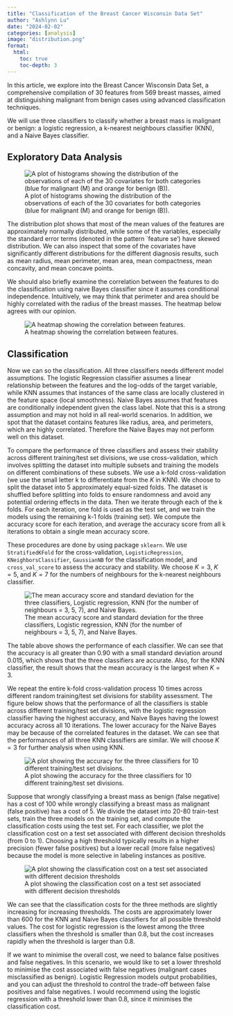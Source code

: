 ```yaml
---
title: "Classification of the Breast Cancer Wisconsin Data Set"
author: "Ashlynn Lu"
date: "2024-02-02"
categories: [analysis]
image: "distribution.png"
format: 
  html:
    toc: true
    toc-depth: 3
---
```


In this article, we explore into the Breast Cancer Wisconsin Data Set, a comprehensive compilation of 30 features from 569 breast masses, aimed at distinguishing malignant from benign cases using advanced classification techniques.

We will use three classifiers to classify whether a breast mass is malignant or benign: a logistic regression, a k-nearest neighbours classifier (KNN), and a Naive Bayes classifier.

## Exploratory Data Analysis

![A plot of histograms showing the distribution of the observations of each of the 30 covariates for both categories (blue for malignant (M) and orange for benign (B)).](distribution.png)

The distribution plot shows that most of the mean values of the features are approximately normally distributed, while some of the variables, especially the standard error terms (denoted in the pattern \`feature se') have skewed distribution. We can also inspect that some of the covariates have significantly different distributions for the different diagnosis results, such as mean radius, mean perimeter, mean area, mean compactness, mean concavity, and mean concave points.

We should also briefly examine the correlation between the features to do the classification using naive Bayes classifier since it assumes conditional independence. Intuitively, we may think that perimeter and area should be highly correlated with the radius of the breast masses. The heatmap below agrees with our opinion.

![A heatmap showing the correlation between features.](heatmap.png)

## Classification

Now we can so the classification. All three classifiers needs different model assumptions. The logistic Regression classifier assumes a linear relationship between the features and the log-odds of the target variable, while KNN assumes that instances of the same class are locally clustered in the feature space (local smoothness). Naive Bayes assumes that features are conditionally independent given the class label. Note that this is a strong assumption and may not hold in all real-world scenarios. In addition, we spot that the dataset contains features like radius, area, and perimeters, which are highly correlated. Therefore the Naive Bayes may not perform well on this dataset.

To compare the performance of three classifiers and assess their stability across different training/test set divisions, we use cross-validation, which involves splitting the dataset into multiple subsets and training the models on different combinations of these subsets. We use a k-fold cross-validation (we use the small letter k to differentiate from the $K$ in KNN). We choose to split the dataset into 5 approximately equal-sized folds. The dataset is shuffled before splitting into folds to ensure randomness and avoid any potential ordering effects in the data. Then we iterate through each of the k folds. For each iteration, one fold is used as the test set, and we train the models using the remaining k-1 folds (training set). We compute the accuracy score for each iteration, and average the accuracy score from all k iterations to obtain a single mean accuracy score.

These procedures are done by using package `sklearn`. We use `StratifiedKFold` for the cross-validation, `LogisticRegression`, `KNeighborsClassifier`, `GaussianNB` for the classification model, and `cross_val_score` to assess the accuracy and stability. We choose $K=3$, $K=5$, and $K=7$ for the numbers of neighbours for the k-nearest neighbours classifier.

![The mean accuracy score and standard deviation for the three classifiers, Logistic regression, KNN (for the number of neighbours = 3, 5, 7), and Naive Bayes.](table.png)

The table above shows the performance of each classifier. We can see that the accuracy is all greater than 0.90 with a small standard deviation around 0.015, which shows that the three classifiers are accurate. Also, for the KNN classifier, the result shows that the mean accuracy is the largest when $K=3$.

We repeat the entire k-fold cross-validation process 10 times across different random training/test set divisions for stability assessment. The figure below shows that the performance of all the classifiers is stable across different training/test set divisions, with the logistic regression classifier having the highest accuracy, and Naive Bayes having the lowest accuracy across all 10 iterations. The lower accuracy for the Naive Bayes may be because of the correlated features in the dataset. We can see that the performances of all three KNN classifiers are similar. We will choose $K=3$ for further analysis when using KNN.

![A plot showing the accuracy for the three classifiers for 10 different training/test set divisions.](accuracy.png)

Suppose that wrongly classifying a breast mass as benign (false negative) has a cost of 100 while wrongly classifying a breast mass as malignant (false positive) has a cost of 5. We divide the dataset into 20-80 train-test sets, train the three models on the training set, and compute the classification costs using the test set. For each classifier, we plot the classification cost on a test set associated with different decision thresholds (from 0 to 1). Choosing a high threshold typically results in a higher precision (fewer false positives) but a lower recall (more false negatives) because the model is more selective in labeling instances as positive.

![A plot showing the classification cost on a test set associated with different decision thresholds](cost.png)

We can see that the classification costs for the three methods are slightly increasing for increasing thresholds. The costs are approximately lower than 600 for the KNN and Naive Bayes classifiers for all possible threshold values. The cost for logistic regression is the lowest among the three classifiers when the threshold is smaller than 0.8, but the cost increases rapidly when the threshold is larger than 0.8.

If we want to minimise the overall cost, we need to balance false positives and false negatives. In this scenario, we would like to set a lower threshold to minimise the cost associated with false negatives (malignant cases misclassified as benign). Logistic Regression models output probabilities, and you can adjust the threshold to control the trade-off between false positives and false negatives. I would recommend using the logistic regression with a threshold lower than 0.8, since it minimises the classification cost.
